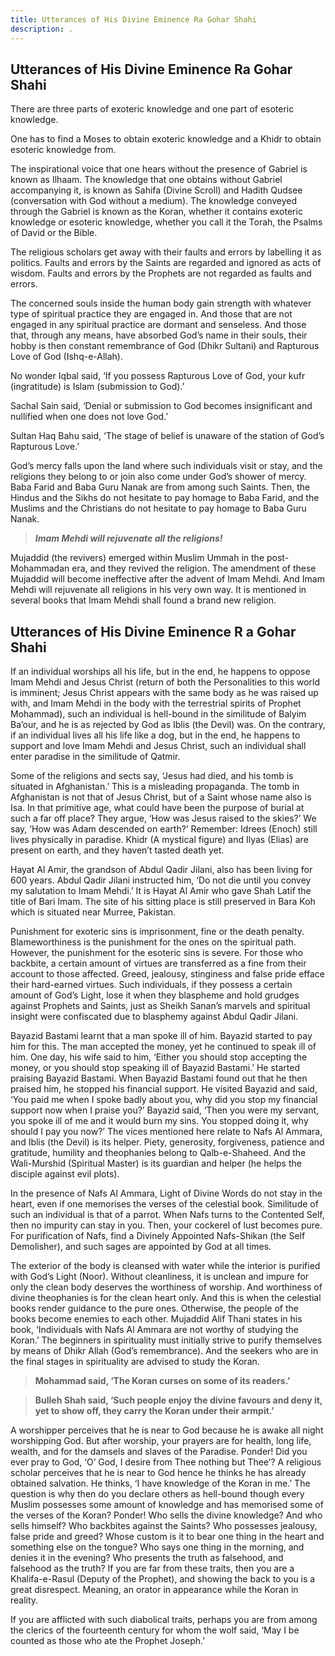 ```yaml
---
title: Utterances of His Divine Eminence Ra Gohar Shahi
description: .
---
```

## Utterances of His Divine Eminence Ra Gohar Shahi
There are three parts of exoteric knowledge and one part of esoteric
knowledge.

One has to find a Moses to obtain exoteric knowledge and a Khidr to
obtain esoteric knowledge from.

The inspirational voice that one hears without the presence of Gabriel
is known as Ilhaam. The knowledge that one obtains without Gabriel
accompanying it, is known as Sahifa (Divine Scroll) and Hadith Qudsee
(conversation with God without a medium). The knowledge conveyed
through the Gabriel is known as the Koran, whether it contains exoteric
knowledge or esoteric knowledge, whether you call it the Torah, the Psalms
of David or the Bible.

The religious scholars get away with their faults and errors by labelling it
as politics. Faults and errors by the Saints are regarded and ignored as acts
of wisdom. Faults and errors by the Prophets are not regarded as faults
and errors.

The concerned souls inside the human body gain strength with whatever
type of spiritual practice they are engaged in. And those that are not
engaged in any spiritual practice are dormant and senseless. And those that,
through any means, have absorbed God’s name in their souls, their hobby
is then constant remembrance of God (Dhikr Sultani) and Rapturous Love
of God (Ishq-e-Allah).

No wonder Iqbal said, ‘If you possess Rapturous Love of God, your kufr
(ingratitude) is Islam (submission to God).’

Sachal Sain said, ‘Denial or submission to God becomes insignificant and
nullified when one does not love God.’

Sultan Haq Bahu said, ‘The stage of belief is unaware of the station of
God’s Rapturous Love.’

God’s mercy falls upon the land where such individuals visit or stay, and
the religions they belong to or join also come under God’s shower of mercy.
Baba Farid and Baba Guru Nanak are from among such Saints. Then, the
Hindus and the Sikhs do not hesitate to pay homage to Baba Farid, and
the Muslims and the Christians do not hesitate to pay homage to Baba
Guru Nanak.

> ***Imam Mehdi will rejuvenate all the
religions!***

Mujaddid (the revivers) emerged within Muslim Ummah in the post-
Mohammadan era, and they revived the religion. The amendment of
these Mujaddid will become ineffective after the advent of Imam Mehdi.
And Imam Mehdi will rejuvenate all religions in his very own way. It is
mentioned in several books that Imam Mehdi shall found a brand new
religion.

## Utterances of His Divine Eminence R a Gohar Shahi

If an individual worships all his life, but in the end, he happens to oppose
Imam Mehdi and Jesus Christ (return of both the Personalities to this
world is imminent; Jesus Christ appears with the same body as he was
raised up with, and Imam Mehdi in the body with the terrestrial spirits of
Prophet Mohammad), such an individual is hell-bound in the similitude
of Balyim Ba’our, and he is as rejected by God as Iblis (the Devil) was. On
the contrary, if an individual lives all his life like a dog, but in the end,
he happens to support and love Imam Mehdi and Jesus Christ, such an
individual shall enter paradise in the similitude of Qatmir.

Some of the religions and sects say, ‘Jesus had died, and his tomb is
situated in Afghanistan.’ This is a misleading propaganda. The tomb in
Afghanistan is not that of Jesus Christ, but of a Saint whose name also is
Isa. In that primitive age, what could have been the purpose of burial at
such a far off place? They argue, ‘How was Jesus raised to the skies?’ We
say, ‘How was Adam descended on earth?’ Remember: Idrees (Enoch) still
lives physically in paradise. Khidr (A mystical figure) and Ilyas (Elias) are
present on earth, and they haven’t tasted death yet.

Hayat Al Amir, the grandson of Abdul Qadir Jilani, also has been living
for 600 years. Abdul Qadir Jilani instructed him, ‘Do not die until you
convey my salutation to Imam Mehdi.’ It is Hayat Al Amir who gave Shah
Latif the title of Bari Imam. The site of his sitting place is still preserved in
Bara Koh which is situated near Murree, Pakistan.

Punishment for exoteric sins is imprisonment, fine or the death penalty.
Blameworthiness is the punishment for the ones on the spiritual path.
However, the punishment for the esoteric sins is severe. For those who
backbite, a certain amount of virtues are transferred as a fine from their
account to those affected. Greed, jealousy, stinginess and false pride
efface their hard-earned virtues. Such individuals, if they possess a certain
amount of God’s Light, lose it when they blaspheme and hold grudges
against Prophets and Saints, just as Sheikh Sanan’s marvels and spiritual
insight were confiscated due to blasphemy against Abdul Qadir Jilani.

Bayazid Bastami learnt that a man spoke ill of him. Bayazid started to pay
him for this. The man accepted the money, yet he continued to speak ill
of him. One day, his wife said to him, ‘Either you should stop accepting
the money, or you should stop speaking ill of Bayazid Bastami.’ He started
praising Bayazid Bastami. When Bayazid Bastami found out that he then
praised him, he stopped his financial support. He visited Bayazid and
said, ‘You paid me when I spoke badly about you, why did you stop my
financial support now when I praise you?’ Bayazid said, ‘Then you were
my servant, you spoke ill of me and it would burn my sins. You stopped
doing it, why should I pay you now?’ The vices mentioned here relate
to Nafs Al Ammara, and Iblis (the Devil) is its helper. Piety, generosity,
forgiveness, patience and gratitude, humility and theophanies belong to
Qalb-e-Shaheed. And the Wali-Murshid (Spiritual Master) is its guardian
and helper (he helps the disciple against evil plots).

In the presence of Nafs Al Ammara, Light of Divine Words do not stay in
the heart, even if one memorises the verses of the celestial book. Similitude
of such an individual is that of a parrot. When Nafs turns to the Contented
Self, then no impurity can stay in you. Then, your cockerel of lust becomes
pure. For purification of Nafs, find a Divinely Appointed Nafs-Shikan (the
Self Demolisher), and such sages are appointed by God at all times.

The exterior of the body is cleansed with water while the interior is purified
with God’s Light (Noor). Without cleanliness, it is unclean and impure for
only the clean body deserves the worthiness of worship. And worthiness of
divine theophanies is for the clean heart only. And this is when the celestial
books render guidance to the pure ones. Otherwise, the people of the books
become enemies to each other. Mujaddid Alif Thani states in his book,
‘Individuals with Nafs Al Ammara are not worthy of studying the Koran.’
The beginners in spirituality must initially strive to purify themselves by means of Dhikr Allah (God’s remembrance). And the seekers who are in
the final stages in spirituality are advised to study the Koran.

> **Mohammad said, ‘The Koran curses on some of its readers.’**

> **Bulleh Shah said, ‘Such people enjoy the divine favours and deny it,
yet to show off, they carry the Koran under their armpit.’**

A worshipper perceives that he is near to God because he is awake all night
worshipping God. But after worship, your prayers are for health, long
life, wealth, and for the damsels and slaves of the Paradise. Ponder! Did
you ever pray to God, ‘O’ God, I desire from Thee nothing but Thee’? A
religious scholar perceives that he is near to God hence he thinks he has
already obtained salvation. He thinks, ‘I have knowledge of the Koran in
me.’ The question is why then do you declare others as hell-bound though
every Muslim possesses some amount of knowledge and has memorised
some of the verses of the Koran? Ponder! Who sells the divine knowledge?
And who sells himself? Who backbites against the Saints? Who possesses
jealousy, false pride and greed? Whose custom is it to bear one thing
in the heart and something else on the tongue? Who says one thing in
the morning, and denies it in the evening? Who presents the truth as
falsehood, and falsehood as the truth? If you are far from these traits,
then you are a Khalifa-e-Rasul (Deputy of the Prophet), and showing the
back to you is a great disrespect. Meaning, an orator in appearance while
the Koran in reality.

If you are afflicted with such diabolical traits, perhaps you are from among
the clerics of the fourteenth century for whom the wolf said, ‘May I be
counted as those who ate the Prophet Joseph.’